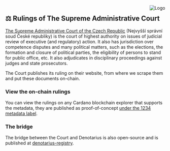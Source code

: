 
<Image src="https://www.nssoud.cz/fileadmin/user_upload/img/nssoud_logo_lev.svg" alt="Logo" width={250} height={120} align="right"/>

## ⚖️ Rulings of The Supreme Administrative Court

[The Supreme Administrative Court of the Czech Republic](https://www.nssoud.cz/) (Nejvyšší správní soud České republiky) is the court of highest authority on issues of judicial review of executive (and regulatory) action. It also has jurisdiction over competence disputes and many political matters, such as the elections, the formation and closure of political parties, the eligibility of persons to stand for public office, etc. It also adjudicates in disciplinary proceedings against judges and state prosecutors.

The Court publishes its ruling on their website, from where we scrape them and put these documents on-chain.


### View the on-chain rulings

You can view the rulings on any Cardano blockchain explorer that supports the metadata, they are published as proof-of-concept [under the 1234 metadata label](https://preview.cexplorer.io/metadata/1234).

### The bridge

The bridge between the Court and Denotarius is also open-source and is published at [denotarius-registry](https://github.com/denotarius/denotarius-registry).
